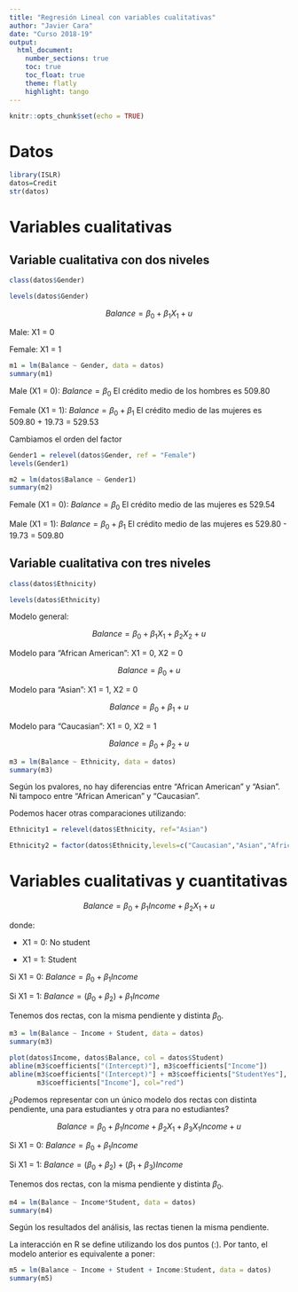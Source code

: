 ```yaml
---
title: "Regresión Lineal con variables cualitativas"
author: "Javier Cara"
date: "Curso 2018-19"
output: 
  html_document:
    number_sections: true
    toc: true
    toc_float: true
    theme: flatly
    highlight: tango
---
```


```r
knitr::opts_chunk$set(echo = TRUE)
```

# Datos

```r
library(ISLR)
datos=Credit
str(datos)
```

# Variables cualitativas

## Variable cualitativa con dos niveles

```r
class(datos$Gender)
```

```r
levels(datos$Gender)
```


$$
Balance = \beta_0 + \beta_1 X_1 + u
$$

Male: X1 = 0

Female: X1 = 1

```r
m1 = lm(Balance ~ Gender, data = datos)
summary(m1)
```

Male (X1 = 0): $Balance = \beta_0$ El crédito medio de los hombres es 509.80

Female (X1 = 1): $Balance = \beta_0 + \beta_1$ El crédito medio de las mujeres es 509.80 + 19.73 = 529.53

Cambiamos el orden del factor

```r
Gender1 = relevel(datos$Gender, ref = "Female")
levels(Gender1)
```

```r
m2 = lm(datos$Balance ~ Gender1)
summary(m2)
```

Female (X1 = 0): $Balance = \beta_0$ El crédito medio de las mujeres es 529.54 

Male (X1 = 1): $Balance = \beta_0 + \beta_1$ El crédito medio de las mujeres es 529.80 - 19.73 = 509.80

## Variable cualitativa con tres niveles

```r
class(datos$Ethnicity)
```

```r
levels(datos$Ethnicity)
```

Modelo general:

$$
Balance = \beta_0 + \beta_1 X_1 + \beta_2 X_2 + u
$$

Modelo para "African American": X1 = 0, X2 = 0

$$
Balance = \beta_0 + u
$$

Modelo para "Asian": X1 = 1, X2 = 0

$$
Balance = \beta_0 + \beta_1 + u
$$

Modelo para "Caucasian": X1 = 0, X2 = 1

$$
Balance = \beta_0 + \beta_2 + u
$$



```r
m3 = lm(Balance ~ Ethnicity, data = datos)
summary(m3)
```

Según los pvalores, no hay diferencias entre "African American" y "Asian". Ni tampoco entre "African American" y "Caucasian".

Podemos hacer otras comparaciones utilizando:

```r
Ethnicity1 = relevel(datos$Ethnicity, ref="Asian")
```

```r
Ethnicity2 = factor(datos$Ethnicity,levels=c("Caucasian","Asian","African American"))
```

# Variables cualitativas y cuantitativas

$$
Balance = \beta_0 + \beta_1 Income + \beta_2 X_1 + u
$$

donde:

- X1 = 0: No student

- X1 = 1: Student


Si X1 = 0: $Balance = \beta_0 + \beta_1 Income$

Si X1 = 1: $Balance = (\beta_0  + \beta_2) + \beta_1 Income$

Tenemos dos rectas, con la misma pendiente y distinta $\beta_0$.

```r
m3 = lm(Balance ~ Income + Student, data = datos)
summary(m3)
```

```r
plot(datos$Income, datos$Balance, col = datos$Student)
abline(m3$coefficients["(Intercept)"], m3$coefficients["Income"])
abline(m3$coefficients["(Intercept)"] + m3$coefficients["StudentYes"],
       m3$coefficients["Income"], col="red")
```

¿Podemos representar con un único modelo dos rectas con distinta pendiente, una para estudiantes y otra para no estudiantes?

$$
Balance = \beta_0 + \beta_1 Income + \beta_2 X_1 + \beta_3 X_1 Income + u
$$

Si X1 = 0: $Balance = \beta_0 + \beta_1 Income$

Si X1 = 1: $Balance = (\beta_0  + \beta_2) + (\beta_1 + \beta_3) Income$

Tenemos dos rectas, con la misma pendiente y distinta $\beta_0$.

```r
m4 = lm(Balance ~ Income*Student, data = datos)
summary(m4)
```

Según los resultados del análisis, las rectas tienen la misma pendiente.

La interacción en R se define utilizando los dos puntos (:). Por tanto, el modelo anterior es equivalente a poner:

```r
m5 = lm(Balance ~ Income + Student + Income:Student, data = datos)
summary(m5)
```



